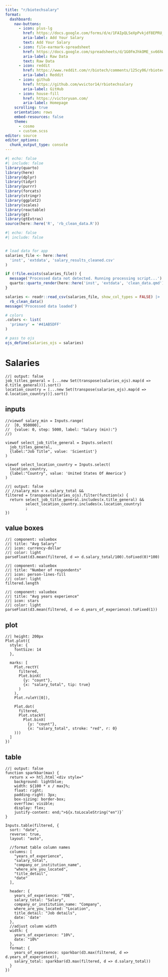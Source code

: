 ```yaml
---
title: "r/biotechsalary"
format:
  dashboard:
    nav-buttons:
      - icon: plus-lg
        href: https://docs.google.com/forms/d/e/1FAIpQLSeXpPvkjdf8EPRU_cAdyMAUFVjgx67nyVgDxV7TNHeFkR2k9A/viewform
        aria-label: Add Your Salary
        text: Add Your Salary
      - icon: file-earmark-spreadsheet
        href: https://docs.google.com/spreadsheets/d/1G0FmJhkOME_sv66hWmhnZS5qR2KMTY7nzkxksv46bfk/edit#gid=491268892
        aria-label: Raw Data
        text: Raw Data
      - icon: reddit
        href: https://www.reddit.com/r/biotech/comments/125cy06/rbiotech_salary_and_company_survey/
        aria-label: Reddit
      - icon: github
        href: https://github.com/wvictor14/rbiotechsalary
        aria-label: GitHub
      - icon: house-fill
        href: https://victoryuan.com/
        aria-label: Homepage
    scrolling: true
    orientation: rows
    embed-resources: false
    theme: 
      - cosmo
      - custom.scss
editor: source
editor_options: 
  chunk_output_type: console
---
```



```r
#| echo: false
#| include: false
library(quarto)
library(here)
library(dplyr)
library(tidyr)
library(purrr)
library(forcats)
library(stringr)
library(ggplot2)
library(scales)
library(reactable)
library(gt)
library(gtExtras)
source(here::here('R', 'rb_clean_data.R'))
```

```r
#| echo: false
#| include: false


# load data for app
salaries_file <- here::here(
  'inst', 'extdata', 'salary_results_cleaned.csv'
)

if (!file.exists(salaries_file)) {
  message('Processed data not detected. Running processing script...')
  quarto::quarto_render(here::here('inst', 'extdata', 'clean_data.qmd'))
}

salaries <- readr::read_csv(salaries_file, show_col_types = FALSE) |> 
  rb_clean_data()
message('Processed data loaded')

# colors
.colors <- list(
  'primary' = '#41AB5DFF'
)

# pass to ojs
ojs_define(salaries_ojs = salaries)
```

# Salaries

```ojs
//| output: false
job_titles_general = [...new Set(transpose(salaries_ojs).map(d => d.title_general))].sort()
location_country = [...new Set(transpose(salaries_ojs).map(d => d.location_country))].sort()
```

## inputs {height=120px}

```ojs
//viewof salary_min = Inputs.range(
//  [0, 950000], 
//  {value: 0, step: 5000, label: "Salary (min):"}
//)

viewof select_job_title_general = Inputs.select(
  job_titles_general, 
  {label:"Job Title", value: 'Scientist'}
)

viewof select_location_country = Inputs.select(
  location_country, 
  {label:"Country", value: 'United States Of America'}
)
```

```ojs
//| output: false
// //salary_min < x.salary_total &&
filtered = transpose(salaries_ojs).filter(function(x) {
  return select_job_title_general.includes(x.title_general) &&
         select_location_country.includes(x.location_country)
         ;
})
```


## value boxes

```ojs
//| component: valuebox
//| title: "Avg Salary"
//| icon: currency-dollar
//| color: light
parseFloat(d3.mean(filtered, d => d.salary_total/100).toFixed(0)*100)
```

```ojs
//| component: valuebox
//| title: "Number of respondents"
//| icon: person-lines-fill
//| color: light
filtered.length
```

```ojs
//| component: valuebox
//| title: "Avg years experience"
//| icon: stars
//| color: light
parseFloat(d3.mean(filtered, d => d.years_of_experience).toFixed(1))
```

## plot 

```ojs
//| height: 200px
Plot.plot({
  style: {
    fontSize: 14
  },
  
  marks: [
    Plot.rectY(
      filtered, 
      Plot.binX(
        {y: "count"}, 
        {x: "salary_total", tip: true}
      )
    ),
    Plot.ruleY([0]),
    
    Plot.dot(
      filtered, 
      Plot.stackY(
        Plot.binX(
          {y: "count"}, 
          {x: "salary_total", stroke: "red", r: 0}
    )))
  ]
})
```

## table {height=300px}

```ojs
//| output: false
function sparkbar(max) {
  return x => htl.html`<div style="
    background: lightblue;
    width: ${100 * x / max}%;
    float: right;
    padding-right: 3px;
    box-sizing: border-box;
    overflow: visible;
    display: flex;
    justify-content: end;">${x.toLocaleString("en")}`
}
```

```ojs
Inputs.table(filtered, {
  sort: "date", 
  reverse: true,
  layout: "auto",
  
  //format table column names
  columns: [
    "years_of_experience",
    "salary_total",
    "company_or_institution_name",
    "where_are_you_located",
    "title_detail",
    "date"
  ],
  
  header: {
    years_of_experience: "YOE",
    salary_total: "Salary",
    company_or_institution_name: "Company",
    where_are_you_located: "Location",
    title_detail: "Job details",
    date: 'date'
  },
  //adjust column width 
  width: {
    years_of_experience: "10%",
    date: "10%"
  },
  format: {
    years_of_experience: sparkbar(d3.max(filtered, d => d.years_of_experience)),
    salary_total: sparkbar(d3.max(filtered, d => d.salary_total))
  }
})
```
